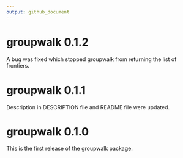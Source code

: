 ```yaml
---
output: github_document
---
```


<!-- NEWS.md is generated from NEWS.Rmd. Please edit that file -->

# groupwalk 0.1.2

A bug was fixed which stopped groupwalk from returning the list of frontiers.

# groupwalk 0.1.1

Description in DESCRIPTION file and README file were updated.

# groupwalk 0.1.0

This is the first release of the groupwalk package.
